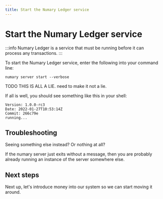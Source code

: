 ```yaml
---
title: Start the Numary Ledger service
---
```


# Start the Numary Ledger service

:::info
Numary Ledger is a service that must be running before it can process any transactions.
:::

To start the Numary Ledger service, enter the following into your command line:

```shell
numary server start --verbose
```

TODO THIS IS ALL A LIE. need to make it not a lie.

If all is well, you should see something like this in your shell:
```
Version: 1.0.0-rc3 
Date: 2022-01-27T10:53:14Z 
Commit: 266c79e 
running... 
```

## Troubleshooting

Seeing something else instead? Or nothing at all?

If the numary server just exits without a message, then you are probably already running an instance of the server somewhere else.

## Next steps

Next up, let's introduce money into our system so we can start moving it around.